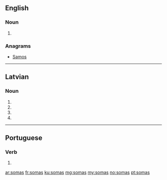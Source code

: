 {{also|somās}}
==English==

===Noun===
{{head|en|plural}}

# {{plural of|soma|lang=en}}

===Anagrams===
* [[Samos#English|Samos]]

----

==Latvian==

===Noun===
{{head|lv|noun form|g=f}}

# {{lv-inflection of|soma|gen|s}}
# {{lv-inflection of|soma|nom|p}}
# {{lv-inflection of|soma|voc|p}}
# {{lv-inflection of|soma|acc|p}}

----

==Portuguese==

===Verb===
{{pt-verb-form|somar}}

# {{pt-verb form of|somar|ar|indicative|present|singular|second}}

[[ar:somas]]
[[fr:somas]]
[[ku:somas]]
[[mg:somas]]
[[my:somas]]
[[no:somas]]
[[pt:somas]]